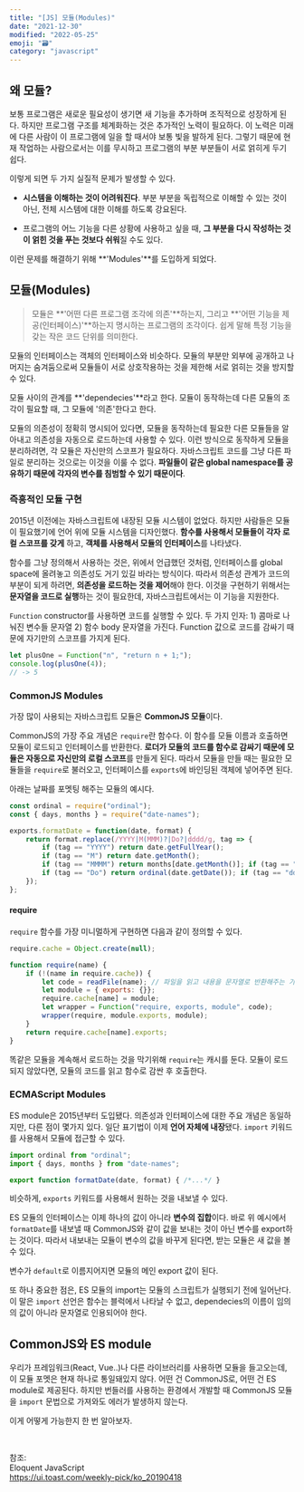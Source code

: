 ```yaml
---
title: "[JS] 모듈(Modules)" 
date: "2021-12-30"
modified: "2022-05-25"
emoji: "🗃"
category: "javascript"
---
```

## 왜 모듈?
보통 프로그램은 새로운 필요성이 생기면 새 기능을 추가하며 조직적으로 성장하게 된다. 
하지만 프로그램 구조를 체계화하는 것은 추가적인 노력이 필요하다. 이 노력은 미래에 다른 사람이 이 프로그램에 일을 할 때서야 보통 빛을 발하게 된다.
그렇기 때문에 현재 작업하는 사람으로서는 이를 무시하고 프로그램의 부분 부분들이 서로 얽히게 두기 쉽다.

이렇게 되면 두 가지 실질적 문제가 발생할 수 있다.

- **시스템을 이해하는 것이 어려워진다**. 부분 부분을 독립적으로 이해할 수 있는 것이 아닌, 전체 시스템에 대한 이해를 하도록 강요된다.

- 프로그램의 어느 기능을 다른 상황에 사용하고 싶을 때, **그 부분을 다시 작성하는 것이 얽힌 것을 푸는 것보다 쉬워**질 수도 있다.

이런 문제를 해결하기 위해 **'Modules'**를 도입하게 되었다.


## 모듈(Modules)
> 모듈은 **'어떤 다른 프로그램 조각에 의존'**하는지, 그리고 **'어떤 기능을 제공(인터페이스)'**하는지 명시하는 프로그램의 조각이다.
> 쉽게 말해 특정 기능을 갖는 작은 코드 단위를 의미한다.

모듈의 인터페이스는 객체의 인터페이스와 비슷하다. 
모듈의 부분만 외부에 공개하고 나머지는 숨겨둠으로써 모듈들이 서로 상호작용하는 것을 제한해 서로 얽히는 것을 방지할 수 있다.

모듈 사이의 관계를 **'dependecies'**라고 한다. 모듈이 동작하는데 다른 모듈의 조각이 필요할 때, 그 모듈에 '의존'한다고 한다.

모듈의 의존성이 정확히 명시되어 있다면, 모듈을 동작하는데 필요한 다른 모듈들을 알아내고 의존성을 자동으로 로드하는데 사용할 수 있다. 
이런 방식으로 동작하게 모듈을 분리하려면, 각 모듈은 자신만의 스코프가 필요하다. 
자바스크립트 코드를 그냥 다른 파일로 분리하는 것으로는 이것을 이룰 수 없다. **파일들이 같은 global namespace를 공유하기 때문에 각자의 변수를 침범할 수 있기 때문이다**.

### 즉흥적인 모듈 구현
2015년 이전에는 자바스크립트에 내장된 모듈 시스템이 없었다. 하지만 사람들은 모듈이 필요했기에 언어 위에 모듈 시스템을 디자인했다.
**함수를 사용해서 모듈들이 각자 로컬 스코프를 갖게** 하고, **객체를 사용해서 모듈의 인터페이스**를 나타냈다.

함수를 그냥 정의해서 사용하는 것은, 위에서 언급했던 것처럼, 인터페이스를 global space에 올려놓고 의존성도 거기 있길 바라는 방식이다.
따라서 의존성 관계가 코드의 부분이 되게 하려면, **의존성을 로드하는 것을 제어**해야 한다. 
이것을 구현하기 위해서는 **문자열을 코드로 실행**하는 것이 필요한데, 자바스크립트에서는 이 기능을 지원한다.

`Function` constructor를 사용하면 코드를 실행할 수 있다. 두 가지 인자: 1) 콤마로 나눠진 변수들 문자열 2) 함수 body 문자열을 가진다.
Function 값으로 코드를 감싸기 때문에 자기만의 스코프를 가지게 된다.

```js
let plusOne = Function("n", "return n + 1;");
console.log(plusOne(4));
// -> 5
```

### CommonJS Modules
가장 많이 사용되는 자바스크립트 모듈은 **CommonJS 모듈**이다.

CommonJS의 가장 주요 개념은 `require`란 함수다. 이 함수를 모듈 이름과 호출하면 모듈이 로드되고 인터페이스를 반환한다.
**로더가 모듈의 코드를 함수로 감싸기 때문에 모듈은 자동으로 자신만의 로컬 스코프**를 만들게 된다.
따라서 모듈을 만들 때는 필요한 모듈들을 `require`로 불러오고, 인터페이스를 `exports`에 바인딩된 객체에 넣어주면 된다.

아래는 날짜를 포멧팅 해주는 모듈의 예시다.
```js
const ordinal = require("ordinal");
const { days, months } = require("date-names");

exports.formatDate = function(date, format) {
    return format.replace(/YYYY|M(MMM)?|Do?|dddd/g, tag => {
        if (tag == "YYYY") return date.getFullYear();
        if (tag == "M") return date.getMonth();
        if (tag == "MMMM") return months[date.getMonth()]; if (tag == "D") return date.getDate();
        if (tag == "Do") return ordinal(date.getDate()); if (tag == "dddd") return days[date.getDay()];
    }); 
};
```

#### require
`require` 함수를 가장 미니멀하게 구현하면 다음과 같이 정의할 수 있다.
```js
require.cache = Object.create(null);

function require(name) {
    if (!(name in require.cache)) {
        let code = readFile(name); // 파일을 읽고 내용을 문자열로 반환해주는 가상의 함수
        let module = { exports: {}};
        require.cache[name] = module;
        let wrapper = Function("require, exports, module", code);
        wrapper(require, module.exports, module);
    }
    return require.cache[name].exports;
}
```
똑같은 모듈을 계속해서 로드하는 것을 막기위해 `require`는 캐시를 둔다. 모듈이 로드되지 않았다면, 모듈의 코드를 읽고 함수로 감싼 후 호출한다.

### ECMAScript Modules
ES module은 2015년부터 도입됐다. 의존성과 인터페이스에 대한 주요 개념은 동일하지만, 다른 점이 몇가지 있다. 
일단 표기법이 이제 **언어 자체에 내장**됐다. `import` 키워드를 사용해서 모듈에 접근할 수 있다.

```js
import ordinal from "ordinal";
import { days, months } from "date-names";

export function formatDate(date, format) { /*...*/ }
```

비슷하게, `exports` 키워드를 사용해서 원하는 것을 내보낼 수 있다.

ES 모듈의 인터페이스는 이제 하나의 값이 아니라 **변수의 집합**이다. 
바로 위 예시에서 `formatDate`를 내보낼 때 CommonJS와 같이 값을 보내는 것이 아닌 변수를 export하는 것이다. 
따라서 내보내는 모듈이 변수의 값을 바꾸게 된다면, 받는 모듈은 새 값을 볼 수 있다.

변수가 `default`로 이름지어지면 모듈의 메인 export 값이 된다.

또 하나 중요한 점은, ES 모듈의 import는 모듈의 스크립트가 실행되기 전에 일어난다. 
이 말은 `import` 선언은 함수는 블럭에서 나타날 수 없고, dependecies의 이름이 임의의 값이 아니라 문자열로 인용되어야 한다.

## CommonJS와 ES module
우리가 프레임워크(React, Vue..)나 다른 라이브러리를 사용하면 모듈을 들고오는데, 이 모듈 포멧은 현재 하나로 통일돼있지 않다.
어떤 건 CommonJS로, 어떤 건 ES module로 제공된다.
하지만 번들러를 사용하는 환경에서 개발할 때 CommonJS 모듈을 `import` 문법으로 가져와도 에러가 발생하지 않는다.

이게 어떻게 가능한지 한 번 알아보자.



<br/>

참조:  
Eloquent JavaScript  
<https://ui.toast.com/weekly-pick/ko_20190418>  
